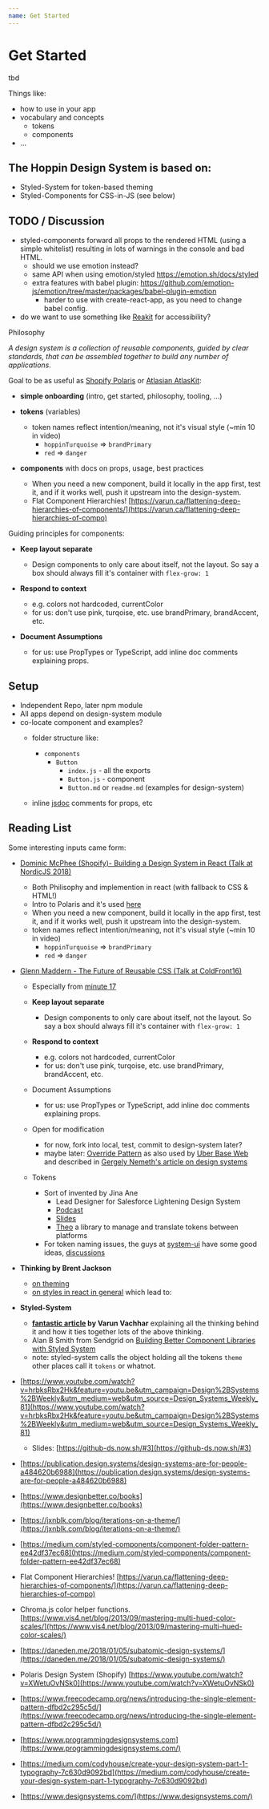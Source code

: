 ```yaml
---
name: Get Started
---
```


# Get Started

tbd

Things like:

- how to use in your app
- vocabulary and concepts
  - tokens
  - components
- ...

## The Hoppin Design System is based on:

- Styled-System for token-based theming
- Styled-Components for CSS-in-JS (see below)


## TODO / Discussion

- styled-components forward all props to the rendered HTML (using a simple whitelist) resulting in lots of warnings in the console and bad HTML.
    - should we use emotion instead? 
    - same API when using emotion/styled https://emotion.sh/docs/styled
    - extra features with babel plugin: https://github.com/emotion-js/emotion/tree/master/packages/babel-plugin-emotion
        - harder to use with create-react-app, as you need to change babel config.
- do we want to use something like [Reakit](https://reakit.io/) for accessibility?


Philosophy

*A design system is a collection of reusable components, guided by clear standards, that can be assembled together to build any number of applications.*

Goal to be as useful as [Shopify Polaris](https://polaris.shopify.com/components/actions/button#navigation) or [Atlasian AtlasKit](https://atlaskit.atlassian.com/packages/core/button):

- **simple onboarding** (intro, get started, philosophy, tooling, ...)
   
- **tokens** (variables)
    - token names reflect intention/meaning, not it's visual style (~min 10 in video)
        - `hoppinTurquoise` => `brandPrimary`
        - `red` => `danger`

- **components** with docs on props, usage, best practices
    - When you need a new component, build it locally in the app first, test it, and if it works well, push it upstream into the design-system.
    - Flat Component Hierarchies! [https://varun.ca/flattening-deep-hierarchies-of-components/](https://varun.ca/flattening-deep-hierarchies-of-compo)

Guiding principles for components:

- **Keep layout separate**
    - Design components to only care about itself, not the layout. So say a box should always fill it's container with `flex-grow: 1`

- **Respond to context**
    - e.g. colors not hardcoded, currentColor
    - for us: don't use pink, turqoise, etc. use brandPrimary, brandAccent, etc.

- **Document Assumptions**
    - for us: use PropTypes or TypeScript, add inline doc comments explaining props.

## Setup
- Independent Repo, later npm module
- All apps depend on design-system module
- co-locate component and examples?
    - folder structure like:
        - `components`
            - `Button`
                - `index.js` - all the exports
                - `Button.js` - component 
                - `Button.md` or `readme.md` (examples for design-system)
                    
    - inline [jsdoc](https://jsdoc.app/) comments for props, etc

## Reading List

Some interesting inputs came form:

- [Dominic McPhee (Shopify)- Building a Design System in React (Talk at NordicJS 2018)](https://www.youtube.com/watch?v=XWetuOvNSk0)
    - Both Philisophy and implemention in react (with fallback to CSS & HTML!)
    - Intro to Polaris and it's used [here](https://polaris.shopify.com/components/get-started)
    - When you need a new component, build it locally in the app first, test it, and if it works well, push it upstream into the design-system.
    - token names reflect intention/meaning, not it's visual style (~min 10 in video)
        - `hoppinTurquoise` => `brandPrimary`
        - `red` => `danger`

- [Glenn Maddern - The Future of Reusable CSS (Talk at ColdFront16)](https://www.youtube.com/watch?v=XR6eM_5pAb0)
    - Especially from [minute 17](https://youtu.be/XR6eM_5pAb0?t=1069)
    - **Keep layout separate**
        - Design components to only care about itself, not the layout. So say a box should always fill it's container with `flex-grow: 1`
    
    - **Respond to context**
        - e.g. colors not hardcoded, currentColor
        - for us: don't use pink, turqoise, etc. use brandPrimary, brandAccent, etc.
    
    - Document Assumptions
        - for us: use PropTypes or TypeScript, add inline doc comments explaining props.
    
    - Open for modification
        - for now, fork into local, test, commit to design-system later?
        - maybe later: [Override Pattern](https://medium.com/@dschnr/better-reusable-react-components-with-the-overrides-pattern-9eca2339f646) as also used by [Uber Base Web]() and described in [Gergely Nemeth's article on design systems](https://blog.risingstack.com/design-systems-react/)  
    
    - Tokens
        - Sort of invented by Jina Ane
            - Lead Designer for Salesforce Lightening Design System
            - [Podcast](https://pca.st/Kdev)
            - [Slides](https://speakerdeck.com/jina/design-tokens-in-design-systems)
            - [Theo](https://github.com/salesforce-ux/theo) a library to manage and translate tokens between platforms
        - For token naming issues, the guys at [system-ui](https://github.com/system-ui/theme-specification) have some good ideas, [discussions]([https://github.com/system-ui/theme-specification/issues)    

- **Thinking by Brent Jackson**
    - [on theming](https://jxnblk.com/blog/iterations-on-a-theme/)
    - [on styles in react in general](https://jxnblk.com/blog/patterns-for-style-composition-in-react/) which lead to:


- **Styled-System**
    - **[fantastic article](https://varun.ca/styled-system/) by Varun Vachhar** explaining all the thinking behind it and how it ties together lots of the above thinking.
    - Alan B Smith from Sendgrid on [Building Better Component Libraries with Styled System](https://medium.com/styled-components/build-better-component-libraries-with-styled-system-4951653d54ee)
    - note: styled-system calls the object holding all the tokens `theme` other places call it `tokens` or whatnot.

- [https://www.youtube.com/watch?v=hrbksRbx2Hk&feature=youtu.be&utm_campaign=Design%2BSystems%2BWeekly&utm_medium=web&utm_source=Design_Systems_Weekly_81](https://www.youtube.com/watch?v=hrbksRbx2Hk&feature=youtu.be&utm_campaign=Design%2BSystems%2BWeekly&utm_medium=web&utm_source=Design_Systems_Weekly_81)
    - Slides: [https://github-ds.now.sh/#3](https://github-ds.now.sh/#3)
- [https://publication.design.systems/design-systems-are-for-people-a484620b6988](https://publication.design.systems/design-systems-are-for-people-a484620b6988)
- [https://www.designbetter.co/books](https://www.designbetter.co/books)
- [https://jxnblk.com/blog/iterations-on-a-theme/](https://jxnblk.com/blog/iterations-on-a-theme/)
- [https://medium.com/styled-components/component-folder-pattern-ee42df37ec68](https://medium.com/styled-components/component-folder-pattern-ee42df37ec68)
- Flat Component Hierarchies! [https://varun.ca/flattening-deep-hierarchies-of-components/](https://varun.ca/flattening-deep-hierarchies-of-compo)
- Chroma.js color helper functions.[https://www.vis4.net/blog/2013/09/mastering-multi-hued-color-scales/](https://www.vis4.net/blog/2013/09/mastering-multi-hued-color-scales/)
- [https://daneden.me/2018/01/05/subatomic-design-systems/](https://daneden.me/2018/01/05/subatomic-design-systems/)
- Polaris Design System (Shopify) [https://www.youtube.com/watch?v=XWetuOvNSk0](https://www.youtube.com/watch?v=XWetuOvNSk0)
- [https://www.freecodecamp.org/news/introducing-the-single-element-pattern-dfbd2c295c5d/](https://www.freecodecamp.org/news/introducing-the-single-element-pattern-dfbd2c295c5d/)
- [https://www.programmingdesignsystems.com](https://www.programmingdesignsystems.com/)
- [https://medium.com/codyhouse/create-your-design-system-part-1-typography-7c630d9092bd](https://medium.com/codyhouse/create-your-design-system-part-1-typography-7c630d9092bd) 
- [https://www.designsystems.com/](https://www.designsystems.com/)